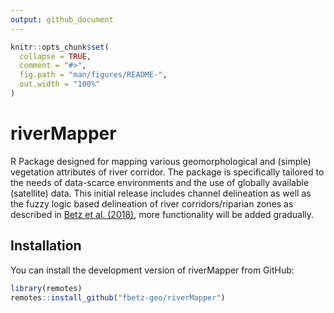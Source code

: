 ```yaml
---
output: github_document
---
```


<!-- README.md is generated from README.Rmd. Please edit that file -->

```r
knitr::opts_chunk$set(
  collapse = TRUE,
  comment = "#>",
  fig.path = "man/figures/README-",
  out.width = "100%"
)
```

# riverMapper

<!-- badges: start -->
<!-- badges: end -->

R Package designed for mapping various geomorphological and (simple)
vegetation attributes of river corridor. The package is specifically tailored to the
needs of data-scarce environments and the use of globally available (satellite) data.
This initial release includes channel delineation as well as the fuzzy logic based delineation of river corridors/riparian zones as described in [Betz et al. (2018)](https://doi.org/10.1016/j.geomorph.2018.01.024), more functionality will be added gradually.    


## Installation
You can install the development version of riverMapper from GitHub:

``` r
library(remotes)
remotes::install_github("fbetz-geo/riverMapper")
```